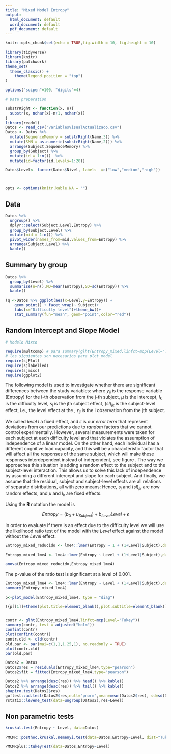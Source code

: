 ```yaml
---
title: "Mixed Model Entropy"
output:
  html_document: default
  word_document: default
  pdf_document: default
---
```


```r
knitr::opts_chunk$set(echo = TRUE,fig.width = 10, fig.height = 10)
```

```r
library(tidyverse)
library(knitr)
library(patchwork)
theme_set(
  theme_classic() +
    theme(legend.position = "top")
)

options("scipen"=100, "digits"=4)

# Data preparation

substrRight <- function(x, n){
  substr(x, nchar(x)-n+1, nchar(x))
}
library(readxl)
Datos <- read_csv("VariablesVisualActualizado.csv")
Datos <- Datos %>% 
  mutate(SequenceMemory = substrRight(Name,3)) %>%
  mutate(SMN = as.numeric(substrRight(Name,2))) %>%
  arrange(Subject,SequenceMemory) %>%
  group_by(Subject) %>%
  mutate(id = 1:n())  %>%
  mutate(id=factor(id,levels=1:20))

Datos$Level<- factor(Datos$Nivel, labels  =c("low","medium","high"))



opts <- options(knitr.kable.NA = "")
```

## Data

```r
Datos %>% 
  ungroup() %>% 
  dplyr::select(Subject,Level,Entropy) %>% 
  group_by(Subject,Level) %>%
  mutate(mid = 1:n()) %>%
  pivot_wider(names_from=mid,values_from=Entropy) %>% 
  arrange(Subject,Level) %>%
  kable()
```


## Summary by group

```r
Datos %>%
  group_by(Level) %>% 
  summarise(n=n(),MD=mean(Entropy),SD=sd(Entropy)) %>%
  kable()

(q <-Datos %>% ggplot(aes(x=Level,y=Entropy)) + 
    geom_point() + facet_wrap(~ Subject)+
    labs(x="Difficulty level")+theme_bw()+
    stat_summary(fun="mean", geom="point",color="red"))


```



## Random Intercept and Slope Model

```r
# Modelo Mixto

require(multcomp) # para summary(glht(Entropy_mixed,linfct=mcp(Level="Tukey")))
# los siguientes son necesarios para plot_model
require(sjPlot)
require(sjlabelled)
require(sjmisc)
require(ggplot2)
```

The following model is used to investigate whether there are significant differences between the study variables:
\begin{equation}
y_{ij} = \mu +  l_k + s_j +(sl)_{jk}+\epsilon_{ij} ,
\end{equation}
where $y_{ij}$ is the response variable (Entropy) for the i-th observation  from the j-th subject, $\mu$ is  the intercept, $l_k$ is the \mbox{$k$-th} difficulty  level, $s_j$ is the  jth subject effect, $(sl)_{jk}$ is the subject-level effect, i.e., the \mbox{$k$-th} level effect at the \mbox{j-th subject}, $\epsilon_{ij}$  is the \mbox{error term (residual) for the }i\mbox{th} observation from the jth subject.


We called *level* $l$ a fixed effect, and $\epsilon$ is our *error term* that represent deviations from our predictions due to *random* factors that we cannot control experimentally. However, several measurements were taken for each subject at each difficulty level and that violates the assumption of independence of a linear model. On the other hand, each individual has a different cognitive load capacity, and this will be a characteristic factor that will affect all the responses of the same subject, which will make these responses interdependent instead of independent, see figure \ref{fig:Entropy}. The way we approaches this situation is adding a random effect to the subject and to the subject-level  interaction. This allows us to solve this lack of independence by assuming a different  intercept and slope for each subject. And finally,  we assume that the residual, subject and subject-level effects are all relations of separate distributions, all with zero means: 
\begin{align*}
\epsilon_{ij}&\sim N(0,\sigma^2), \\
s_j&\sim N(0,\sigma_s^2), \\
(sl)_{jk}&\sim N(0,\sigma_{sl}^2). 
\end{align*}
Hence, $s_j$  and $(sl)_{jk}$  are now random effects, and  $\mu$ and $l_k$ are fixed effects.


Using the **R** notation the model is 


$$Entropy = (b_0+u_{Subject}) + b_{Level} Level+\epsilon$$

In order to evaluate if there is an effect due to the difficulty level we will use the likelihood ratio test of the model with the  *Level* effect against the model without the *Level* effect.
```r
Entropy_mixed_reducido <- lme4::lmer(Entropy ~ 1 + (1+Level|Subject),data=Datos,REML=F)

Entropy_mixed_lme4 <- lme4::lmer(Entropy ~ Level + (1+Level|Subject),data=Datos,REML=F)

anova(Entropy_mixed_reducido,Entropy_mixed_lme4)
```

The p-value  of the ratio test is significant at a level of 0.001.

```r

Entropy_mixed_lme4 <- lme4::lmer(Entropy ~ Level + (1+Level|Subject),data=Datos)
summary(Entropy_mixed_lme4)

p<-plot_model(Entropy_mixed_lme4, type = "diag")

({p[[1]]+theme(plot.title=element_blank(),plot.subtitle=element_blank())+scale_x_continuous(name="Theoretical quantiles") +  p[[2]] + plot_layout(ncol=2,widths=c(1,2))} / {p[[3]]+theme(plot.title=element_blank(),plot.subtitle=element_blank()) +  p[[4]]+theme(plot.title=element_blank(),plot.subtitle=element_blank())})


contr <- glht(Entropy_mixed_lme4,linfct=mcp(Level="Tukey"))
summary(contr, test = adjusted("holm"))
confint(contr)
plot(confint(contr))
contr.cld <- cld(contr)
old.par <- par(mai=c(1,1,1.25,1), no.readonly = TRUE)
plot(contr.cld)
par(old.par)
```


```r
Datos2 = Datos 
Datos2$res = residuals(Entropy_mixed_lme4,type="pearson")
Datos2$fit = fitted(Entropy_mixed_lme4,type="pearson")

Datos2 %>% arrange(desc(res)) %>% head() %>% kable()
Datos2 %>% arrange(desc(res)) %>% tail() %>% kable()
shapiro.test(Datos2$res)
goftest::ad.test(Datos2$res,null="pnorm",mean=mean(Datos2$res), sd=sd(Datos2$res), estimated=TRUE)
rstatix::levene_test(data=ungroup(Datos2),res~Level)
```




## Non parametric tests
 
```r
kruskal.test(Entropy ~ Level, data=Datos)

PMCMR::posthoc.kruskal.nemenyi.test(data=Datos,Entropy~Level, dist="Tukey")

PMCMRplus::tukeyTest(data=Datos,Entropy~Level)
```

